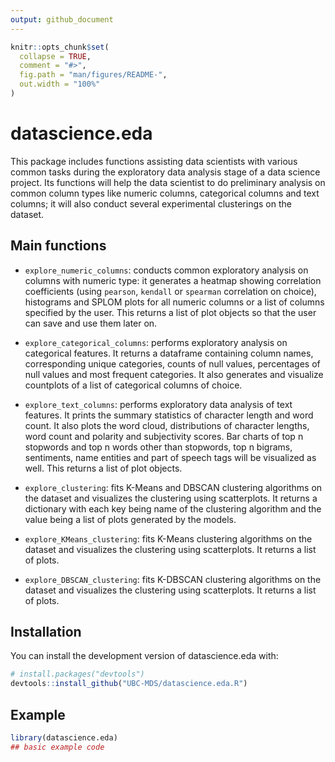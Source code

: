 ```yaml
---
output: github_document
---
```


<!-- README.md is generated from README.Rmd. Please edit that file -->

```r
knitr::opts_chunk$set(
  collapse = TRUE,
  comment = "#>",
  fig.path = "man/figures/README-",
  out.width = "100%"
)
```

# datascience.eda

<!-- badges: start -->
<!-- badges: end -->

This package includes functions assisting data scientists with various common tasks during the exploratory data analysis stage of a data science project. Its functions will help the data scientist to do preliminary analysis on common column types like numeric columns, categorical columns and text columns; it will also conduct several experimental clusterings on the dataset.

## Main functions
- `explore_numeric_columns`: conducts common exploratory analysis on columns with numeric type: it generates a heatmap showing correlation coefficients (using `pearson`, `kendall` or `spearman` correlation on choice), histograms and SPLOM plots for all numeric columns or a list of columns specified by the user. This returns a list of plot objects so that the user can save and use them later on.

- `explore_categorical_columns`: performs exploratory analysis on categorical features. It returns a dataframe containing column names, corresponding unique categories, counts of null values, percentages of null values and most frequent categories. It also generates and visualize countplots of a list of categorical columns of choice.

- `explore_text_columns`: performs exploratory data analysis of text features. It prints the summary statistics of character length and word count. It also plots the word cloud, distributions of character lengths, word count and polarity and subjectivity scores. Bar charts of top n stopwords and top n words other than stopwords, top n bigrams, sentiments, name entities and part of speech tags will be visualized as well. This returns a list of plot objects.

- `explore_clustering`: fits K-Means and DBSCAN clustering algorithms on the dataset and visualizes the clustering using scatterplots. It returns a dictionary with each key being name of the clustering algorithm and the value being a list of plots generated by the models.

- `explore_KMeans_clustering`: fits K-Means clustering algorithms on the dataset and visualizes the clustering using scatterplots. It returns a list of plots.

- `explore_DBSCAN_clustering`: fits K-DBSCAN clustering algorithms on the dataset and visualizes the clustering using scatterplots. It returns a list of plots.


## Installation

You can install the development version of datascience.eda with:

``` r
# install.packages("devtools")
devtools::install_github("UBC-MDS/datascience.eda.R")
```
## Example

```r
library(datascience.eda)
## basic example code
```
